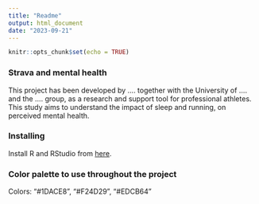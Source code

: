 ```yaml
---
title: "Readme"
output: html_document
date: "2023-09-21"
---
```


```r
knitr::opts_chunk$set(echo = TRUE)
```

### Strava and mental health
This project has been developed by .... together with the University of .... and the .... group, as a research and support tool for professional athletes. This study aims to understand the impact of sleep and running, on perceived mental health.

### Installing
Install R and RStudio from [here](https://posit.co/download/rstudio-desktop/).


### Color palette to use throughout the project

Colors: 
"#1DACE8", "#F24D29", "#EDCB64"